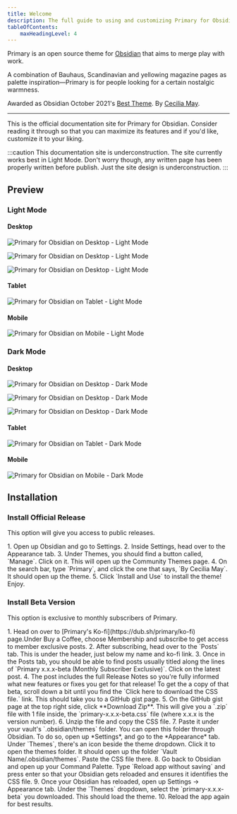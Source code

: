 ```yaml
---
title: Welcome
description: The full guide to using and customizing Primary for Obsidian.
tableOfContents:
    maxHeadingLevel: 4
---
```



Primary is an open source theme for [Obsidian](https://obsidian.md/) that aims to merge play with work.

A combination of Bauhaus, Scandinavian and yellowing magazine pages as palette inspiration—Primary is for people looking for a certain nostalgic warmness.

Awarded as Obsidian October 2021's [Best Theme](https://obsidian.md/october2021). By [Cecilia May](/about).

---

This is the official documentation site for Primary for Obsidian. Consider reading it through so that you can maximize its features and if you'd like, customize it to your liking.

:::caution
This documentation site is underconstruction. The site currently works best in Light Mode. Don't worry though, any written page has been properly written before publish. Just the site design is underconstruction.
:::

## Preview

### Light Mode

#### Desktop

![Primary for Obsidian on Desktop - Light Mode](../../media/previews/desktop-1_light-mode.png)

![Primary for Obsidian on Desktop - Light Mode](../../media/previews/desktop-2_light-mode.png)

![Primary for Obsidian on Desktop - Light Mode](../../media/previews/desktop-3_light-mode.png)

#### Tablet

![Primary for Obsidian on Tablet - Light Mode](../../media/previews/tablet-1_light-mode.png)

#### Mobile

![Primary for Obsidian on Mobile - Light Mode](../../media/previews/mobile-1_light-mode.png)

### Dark Mode

#### Desktop

![Primary for Obsidian on Desktop - Dark Mode](../../media/previews/desktop-1_dark-mode.png)

![Primary for Obsidian on Desktop - Dark Mode](../../media/previews/desktop-2_dark-mode.png)

![Primary for Obsidian on Desktop - Dark Mode](../../media/previews/desktop-3_dark-mode.png)

#### Tablet

![Primary for Obsidian on Tablet - Dark Mode](../../media/previews/tablet-1_dark-mode.png)

#### Mobile

![Primary for Obsidian on Mobile - Dark Mode](../../media/previews/mobile-1_dark-mode.png)


## Installation

### Install Official Release

This option will give you access to public releases.

<Steps>
1. Open up Obsidian and go to Settings.
2. Inside Settings, head over to the Appearance tab.
3. Under Themes, you should find a button called, `Manage`. Click on it. This will open up the Community Themes page.
4. On the search bar, type `Primary`, and click the one that says, `By Cecilia May`. It should open up the theme.
5. Click `Install and Use` to install the theme! Enjoy.
</Steps>

### Install Beta Version

This option is exclusive to monthly subscribers of Primary.

<Steps>
1. Head on over to [Primary's Ko-fi](https://dub.sh/primary/ko-fi) page.Under Buy a Coffee, choose Membership and subscribe to get access to member exclusive posts.
2. After subscribing, head over to the `Posts` tab. This is under the header, just below my name and ko-fi link.
3. Once in the Posts tab, you should be able to find posts usually titled along the lines of `Primary x.x.x-beta (Monthly Subscriber Exclusive)`. Click on the latest post.
4. The post includes the full Release Notes so you're fully informed what new features or fixes you get for that release! To get the a copy of that beta, scroll down a bit until you find the `Click here to download the CSS file.` link. This should take you to a GitHub gist page.
5. On the GitHub gist page at the top right side, click **Download Zip**. This will give you a `.zip` file with 1 file inside, the `primary-x.x.x-beta.css` file (where x.x.x is the version number).
6. Unzip the file and copy the CSS file.
7. Paste it under your vault's `.obsidian/themes` folder. You can open this folder through Obsidian. To do so, open up *Settings*, and go to the *Appearance* tab. Under `Themes`, there's an icon beside the theme dropdown. Click it to open the themes folder. It should open up the folder `Vault Name/.obsidian/themes`. Paste the CSS file there.
8. Go back to Obsidian and open up your Command Palette. Type `Reload app without saving` and press enter so that your Obsidian gets reloaded and ensures it identifies the CSS file.
9. Once your Obsidian has reloaded, open up Settings -> Appearance tab. Under the `Themes` dropdown, select the `primary-x.x.x-beta` you downloaded. This should load the theme.
10. Reload the app again for best results.
</Steps>